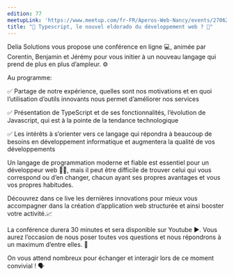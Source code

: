 ```yaml
---
edition: 77
meetupLink: 'https://www.meetup.com/fr-FR/Aperos-Web-Nancy/events/270620304/'
title: "🚀 Typescript, le nouvel eldorado du développement web ? 🚀"
---
```


Delia Solutions vous propose une conférence en ligne 💻, animée par Corentin, Benjamin et Jérémy pour vous initier à un nouveau langage qui prend de plus en plus d’ampleur. ⚙️

Au programme:

✅ Partage de notre expérience, quelles sont nos motivations et en quoi l’utilisation d’outils innovants nous permet d’améliorer nos services

✅ Présentation de TypeScript et de ses fonctionnalités, l’évolution de Javascript, qui est à la pointe de la tendance technologique

✅ Les intérêts à s’orienter vers ce langage qui répondra à beaucoup de besoins en développement informatique et augmentera la qualité de vos développements

Un langage de programmation moderne et fiable est essentiel pour un développeur web 👨‍💻, mais il peut être difficile de trouver celui qui vous correspond ou d’en changer, chacun ayant ses propres avantages et vous vos propres habitudes.

Découvrez dans ce live les dernières innovations pour mieux vous accompagner dans la création d’application web structurée et ainsi booster votre activité.📈

La conférence durera 30 minutes et sera disponible sur Youtube ▶️. Vous aurez l’occasion de nous poser toutes vos questions et nous répondrons à un maximum d’entre elles. 🤝

On vous attend nombreux pour échanger et interagir lors de ce moment convivial ! 🗣